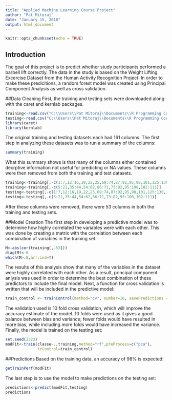 ---
title: "Applied Machine Learning Course Project"
author: "Pat Mitoraj"
date: "January 15, 2018"
output: html_document
---

```{r setup, include=FALSE}
knitr::opts_chunk$set(echo = TRUE)
```

## Introduction
The goal of this project is to predict whether study participants performed a barbell lift correctly. The data in the study is based on the Weight Lifting Excercise Dataset from the Human Activity Recognition Project. In order to make these predicitions, a random forest model was created using Principal Component Analysis as well as cross validation.

##Data Cleaning
First, the training and testing sets were downloaded along with the caret and kernlab packages. 
```{r}
training<-read.csv("C:\\Users\\Pat Mitoraj\\Documents\\R Programming Course\\Practical Machine Learning\\Course Project\\pml-training.csv")
testing<-read.csv("C:\\Users\\Pat Mitoraj\\Documents\\R Programming Course\\Practical Machine Learning\\Course Project\\pml-testing.csv")
library(caret)
library(kernlab)
```
The original training and testing datasets each had 161 columns. The first step in analyzing these datasets was to run a summary of the columns:
```{r} 
summary(training)
```
What this summary shows is that many of the columns either contained decrptive information not useful for predicting or NA values. These columns were then removed from both the training and test datasets.
```{r}
training<-training[,-c(1:7,12:16,19,22,25,69:74,87:92,95,98,101,125:130,133,136,139)]
training<-training[,-c(5:21,35:44,54:62,66:71,73:82,95:100,102:111)]
testing<-testing[,-c(1:7,12:16,19,22,25,69:74,87:92,95,98,101,125:130,133,136,139)]
testing<-testing[,-c(5:21,35:44,54:62,66:71,73:82,95:100,102:111)]
```
After these columns were removed, there were 53 columns in both the training and testing sets.

##Model Creation
The first step in developing a predictive model was to determine how highly correlated the variables were with each other. This was done by creating a matrix with the correlation between each combination of variables in the training set.

```{r}
M<-abs(cor(training[,-53]))
diag(M)<-0
which(M>.8,arr.ind=T)
```
The results of this analysis show that many of the variables in the dataset were highly correlated with each other. As a result, principal component anlysis was used in order to determine the best combination of these predictors to include the final model. Next, a function for cross validation is written that will be included in the predictive model:
```{r}
train_control <- trainControl(method="cv", number=10, savePredictions = TRUE)
```
The validation used is 10 fold cross validation, which will improve the accuracy estimate of the model. 10 folds were used as it gives a good balance between bias and variance; fewer folds would have resulted in more bias, while including more folds would have increased the variance. Finally, the model is trained on the testing set:
``` {r, cache=TRUE}
set.seed(2323)
modFit<-train(classe~.,training,method="rf",preProcess=c("pca"),
              trControl=train_control)
```
##Predictions
Based on the training data, an accuracy of 98% is expected:
```{r}
getTrainPerf(modFit)
```
The last step is to use the model to make predictions on the testing set:
```{r}
predictions<-predict(modFit,testing)
predictions
```

